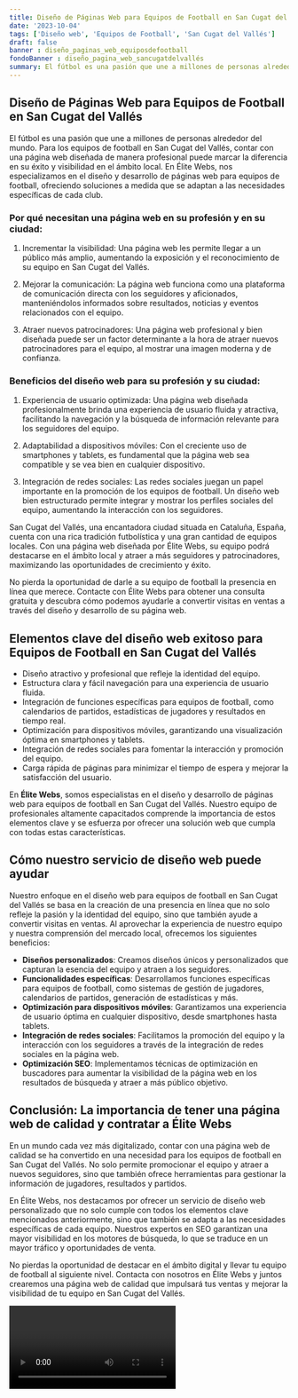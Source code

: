```yaml
---
title: Diseño de Páginas Web para Equipos de Football en San Cugat del Vallés
date: '2023-10-04'
tags: ['Diseño web', 'Equipos de Football', 'San Cugat del Vallés']
draft: false
banner : diseño_paginas_web_equiposdefootball
fondoBanner : diseño_pagina_web_sancugatdelvallés
summary: El fútbol es una pasión que une a millones de personas alrededor del mundo. Para los equipos de football en San Cugat del Vallés, contar con una página web diseñada de manera profesional puede marcar la diferencia en su éxito y visibilidad en el ámbito local. En Élite Webs, nos especializamos en el diseño y desarrollo de páginas web para equipos de football, ofreciendo soluciones a medida que se adaptan a las necesidades específicas de cada club.
---
```


## Diseño de Páginas Web para Equipos de Football en San Cugat del Vallés

El fútbol es una pasión que une a millones de personas alrededor del mundo. Para los equipos de football en San Cugat del Vallés, contar con una página web diseñada de manera profesional puede marcar la diferencia en su éxito y visibilidad en el ámbito local. En Élite Webs, nos especializamos en el diseño y desarrollo de páginas web para equipos de football, ofreciendo soluciones a medida que se adaptan a las necesidades específicas de cada club.

### Por qué necesitan una página web en su profesión y en su ciudad:

1. Incrementar la visibilidad: Una página web les permite llegar a un público más amplio, aumentando la exposición y el reconocimiento de su equipo en San Cugat del Vallés. 

2. Mejorar la comunicación: La página web funciona como una plataforma de comunicación directa con los seguidores y aficionados, manteniéndolos informados sobre resultados, noticias y eventos relacionados con el equipo.

3. Atraer nuevos patrocinadores: Una página web profesional y bien diseñada puede ser un factor determinante a la hora de atraer nuevos patrocinadores para el equipo, al mostrar una imagen moderna y de confianza.

### Beneficios del diseño web para su profesión y su ciudad:

1. Experiencia de usuario optimizada: Una página web diseñada profesionalmente brinda una experiencia de usuario fluida y atractiva, facilitando la navegación y la búsqueda de información relevante para los seguidores del equipo.

2. Adaptabilidad a dispositivos móviles: Con el creciente uso de smartphones y tablets, es fundamental que la página web sea compatible y se vea bien en cualquier dispositivo.

3. Integración de redes sociales: Las redes sociales juegan un papel importante en la promoción de los equipos de football. Un diseño web bien estructurado permite integrar y mostrar los perfiles sociales del equipo, aumentando la interacción con los seguidores.

San Cugat del Vallés, una encantadora ciudad situada en Cataluña, España, cuenta con una rica tradición futbolística y una gran cantidad de equipos locales. Con una página web diseñada por Élite Webs, su equipo podrá destacarse en el ámbito local y atraer a más seguidores y patrocinadores, maximizando las oportunidades de crecimiento y éxito.

No pierda la oportunidad de darle a su equipo de football la presencia en línea que merece. Contacte con Élite Webs para obtener una consulta gratuita y descubra cómo podemos ayudarle a convertir visitas en ventas a través del diseño y desarrollo de su página web.

<GifSeo />

<Cta />

## Elementos clave del diseño web exitoso para Equipos de Football en San Cugat del Vallés

- Diseño atractivo y profesional que refleje la identidad del equipo.
- Estructura clara y fácil navegación para una experiencia de usuario fluida.
- Integración de funciones específicas para equipos de football, como calendarios de partidos, estadísticas de jugadores y resultados en tiempo real.
- Optimización para dispositivos móviles, garantizando una visualización óptima en smartphones y tablets.
- Integración de redes sociales para fomentar la interacción y promoción del equipo.
- Carga rápida de páginas para minimizar el tiempo de espera y mejorar la satisfacción del usuario.

En **Élite Webs**, somos especialistas en el diseño y desarrollo de páginas web para equipos de football en San Cugat del Vallés. Nuestro equipo de profesionales altamente capacitados comprende la importancia de estos elementos clave y se esfuerza por ofrecer una solución web que cumpla con todas estas características.

## Cómo nuestro servicio de diseño web puede ayudar

Nuestro enfoque en el diseño web para equipos de football en San Cugat del Vallés se basa en la creación de una presencia en línea que no solo refleje la pasión y la identidad del equipo, sino que también ayude a convertir visitas en ventas. Al aprovechar la experiencia de nuestro equipo y nuestra comprensión del mercado local, ofrecemos los siguientes beneficios:

- **Diseños personalizados**: Creamos diseños únicos y personalizados que capturan la esencia del equipo y atraen a los seguidores.
- **Funcionalidades específicas**: Desarrollamos funciones específicas para equipos de football, como sistemas de gestión de jugadores, calendarios de partidos, generación de estadísticas y más.
- **Optimización para dispositivos móviles**: Garantizamos una experiencia de usuario óptima en cualquier dispositivo, desde smartphones hasta tablets.
- **Integración de redes sociales**: Facilitamos la promoción del equipo y la interacción con los seguidores a través de la integración de redes sociales en la página web.
- **Optimización SEO**: Implementamos técnicas de optimización en buscadores para aumentar la visibilidad de la página web en los resultados de búsqueda y atraer a más público objetivo.

## Conclusión: La importancia de tener una página web de calidad y contratar a Élite Webs

En un mundo cada vez más digitalizado, contar con una página web de calidad se ha convertido en una necesidad para los equipos de football en San Cugat del Vallés. No solo permite promocionar el equipo y atraer a nuevos seguidores, sino que también ofrece herramientas para gestionar la información de jugadores, resultados y partidos.

En Élite Webs, nos destacamos por ofrecer un servicio de diseño web personalizado que no solo cumple con todos los elementos clave mencionados anteriormente, sino que también se adapta a las necesidades específicas de cada equipo. Nuestros expertos en SEO garantizan una mayor visibilidad en los motores de búsqueda, lo que se traduce en un mayor tráfico y oportunidades de venta.

No pierdas la oportunidad de destacar en el ámbito digital y llevar tu equipo de football al siguiente nivel. Contacta con nosotros en Élite Webs y juntos crearemos una página web de calidad que impulsará tus ventas y mejorar la visibilidad de tu equipo en San Cugat del Vallés.

<Video />

<CtaBot job='Equipos de Football' city='San Cugat del Vallés'/>

<Gmaps query='San Cugat del Vallés+españa+maps' />